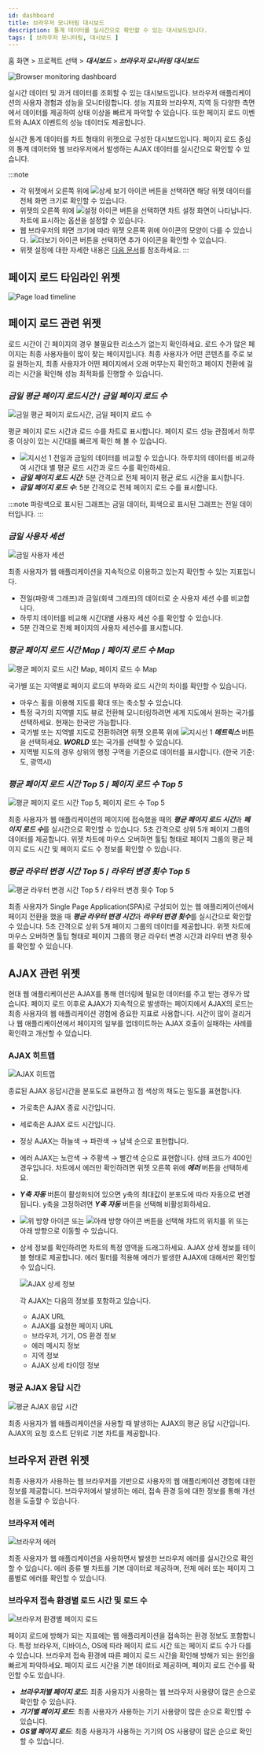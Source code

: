```yaml
---
id: dashboard
title: 브라우저 모니터링 대시보드
description: 통계 데이터를 실시간으로 확인할 수 있는 대시보드입니다.
tags: [ 브라우저 모니터링, 대시보드 ]
---
```


홈 화면 > 프로젝트 선택 > ***대시보드*** > ***브라우저 모니터링 대시보드***

![Browser monitoring dashboard](/img/browser-dashboard.png)

실시간 데이터 및 과거 데이터를 조회할 수 있는 대시보드입니다. 브라우저 애플리케이션의 사용자 경험과 성능을 모니터링합니다. 성능 지표와 브라우저, 지역 등 다양한 측면에서 데이터를 제공하여 상태 이상을 빠르게 파악할 수 있습니다. 또한 페이지 로드 이벤트와 AJAX 이벤트의 성능 데이터도 제공합니다.

실시간 통계 데이터를 차트 형태의 위젯으로 구성한 대시보드입니다. 페이지 로드 중심의 통계 데이터와 웹 브라우저에서 발생하는 AJAX 데이터를 실시간으로 확인할 수 있습니다.

:::note
* 각 위젯에서 오른쪽 위에 ![상세 보기 아이콘](/img/ico-detail-mode.svg) 버튼을 선택하면 해당 위젯 데이터를 전체 화면 크기로 확인할 수 있습니다.
* 위젯의 오른쪽 위에 ![설정 아이콘](/img/ico-setting.svg) 버튼을 선택하면 차트 설정 화면이 나타납니다. 차트에 표시하는 옵션을 설정할 수 있습니다.
* 웹 브라우저의 화면 크기에 따라 위젯 오른쪽 위에 아이콘의 모양이 다를 수 있습니다. ![더보기 아이콘](/img/ico-more.svg) 버튼을 선택하면 추가 아이콘을 확인할 수 있습니다.
* 위젯 설정에 대한 자세한 내용은 [다음 문서](dashboard-widget-setting)를 참조하세요.
:::

## 페이지 로드 타임라인 위젯

![Page load timeline](/img/browser-pageload-timeline.png)



## 페이지 로드 관련 위젯

로드 시간이 긴 페이지의 경우 불필요한 리소스가 없는지 확인하세요. 로드 수가 많은 페이지는 최종 사용자들이 많이 찾는 페이지입니다. 최종 사용자가 어떤 콘텐츠를 주로 보길 원하는지, 최종 사용자가 어떤 페이지에서 오래 머무는지 확인하고 페이지 전환에 걸리는 시간을 확인해 성능 최적화를 진행할 수 있습니다.

### ***금일 평균 페이지 로드시간*** / ***금일 페이지 로드 수***

![금일 평균 페이지 로드시간, 금일 페이지 로드 수](/img/rum-pageload.png)

평균 페이지 로드 시간과 로드 수를 차트로 표시합니다. 페이지 로드 성능 관점에서 하루 중 이상이 있는 시간대를 빠르게 확인 해 볼 수 있습니다.

* ![지시선 1](/img/number-01.png) 전일과 금일의 데이터를 비교할 수 있습니다. 하루치의 데이터를 비교하여 시간대 별 평균 로드 시간과 로드 수를 확인하세요.
* ***금일 페이지 로드 시간***: 5분 간격으로 전체 페이지 평균 로드 시간을 표시합니다.
* ***금일 페이지 로드 수***: 5분 간격으로 전체 페이지 로드 수를 표시합니다.

:::note
파랑색으로 표시된 그래프는 금일 데이터, 회색으로 표시된 그래프는 전일 데이터입니다.
:::

### ***금일 사용자 세션***

![금일 사용자 세션](/img/rum-today-usersession.png)

최종 사용자가 웹 애플리케이션을 지속적으로 이용하고 있는지 확인할 수 있는 지표입니다. 

* 전일(파랑색 그래프)과 금일(회색 그래프)의 데이터로 순 사용자 세션 수를 비교합니다. 
* 하루치 데이터를 비교해 시간대별 사용자 세션 수를 확인할 수 있습니다.
* 5분 간격으로 전체 페이지의 사용자 세션수를 표시합니다.

### ***평균 페이지 로드 시간 Map*** / ***페이지 로드 수 Map***

![평균 페이지 로드 시간 Map, 페이지 로드 수 Map](/img/rum-pageload-map.png)

국가별 또는 지역별로 페이지 로드의 부하와 로드 시간의 차이를 확인할 수 있습니다.

* 마우스 휠을 이용해 지도를 확대 또는 축소할 수 있습니다.
* 특정 국가의 지역별 지도 뷰로 전환해 모니터링하려면 세계 지도에서 원하는 국가를 선택하세요. 현재는 한국만 가능합니다.
* 국가별 또는 지역별 지도로 전환하려면 위젯 오른쪽 위에 ![지시선 1](/img/number-01.png) ***메트릭스*** 버튼을 선택하세요. ***WORLD*** 또는 국가를 선택할 수 있습니다.
* 지역별 지도의 경우 상위의 행정 구역을 기준으로 데이터를 표시합니다. (한국 기준: 도, 광역시)

### ***평균 페이지 로드 시간 Top 5*** / ***페이지 로드 수 Top 5***

![평균 페이지 로드 시간 Top 5, 페이지 로드 수 Top 5](/img/rum-avg-pageload.png)

최종 사용자가 웹 애플리케이션의 페이지에 접속했을 때의 ***평균 페이지 로드 시간***과 ***페이지 로드 수***를 실시간으로 확인할 수 있습니다. 5초 간격으로 상위 5개 페이지 그룹의 데이터를 제공합니다. 위젯 차트에 마우스 오버하면 툴팁 형태로 페이지 그룹의 평균 페이지 로드 시간 및 페이지 로드 수 정보를 확인할 수 있습니다.

### ***평균 라우터 변경 시간 Top 5*** / ***라우터 변경 횟수 Top 5***

![평균 라우터 변경 시간 Top 5 / 라우터 변경 횟수 Top 5](/img/rum-router-change.png)

최종 사용자가 Single Page Application(SPA)로 구성되어 있는 웹 애플리케이션에서 페이지 전환을 했을 때 ***평균 라우터 변경 시간***과 ***라우터 변경 횟수***를 실시간으로 확인할 수 있습니다. 5초 간격으로 상위 5개 페이지 그룹의 데이터를 제공합니다. 위젯 차트에 마우스 오버하면 툴팁 형태로 페이지 그룹의 평균 라우터 변경 시간과 라우터 변경 횟수를 확인할 수 있습니다.

## AJAX 관련 위젯

현대 웹 애플리케이션은 AJAX를 통해 렌더링에 필요한 데이터를 주고 받는 경우가 많습니다. 페이지 로드 이후로 AJAX가 지속적으로 발생하는 페이지에서 AJAX의 로드는 최종 사용자의 웹 애플리케이션 경험에 중요한 지표로 사용합니다. 시간이 많이 걸리거나 웹 애플리케이션에서 페이지의 일부를 업데이트하는 AJAX 호출이 실패하는 사례를 확인하고 개선할 수 있습니다.

### AJAX 히트맵

![AJAX 히트맵](/img/rum-ajax-hitmap.png)

종료된 AJAX 응답시간을 분포도로 표현하고 점 색상의 채도는 밀도를 표현합니다. 

* 가로축은 AJAX 종료 시간입니다.

* 세로축은 AJAX 로드 시간입니다.

* 정상 AJAX는 하늘색 → 파란색 → 남색 순으로 표현합니다.

* 에러 AJAX는 노란색 → 주황색 → 빨간색 순으로 표현합니다. 상태 코드가 400인 경우입니다. 차트에서 에러만 확인하려면 위젯 오른쪽 위에 ***에러*** 버튼을 선택하세요.

* ***Y축 자동*** 버튼이 활성화되어 있으면 y축의 최대값이 분포도에 따라 자동으로 변경됩니다. y축을 고정하려면 ***Y축 자동*** 버튼을 선택해 비활성화하세요.

* ![위 방향 아이콘](/img/up-arrow.svg) 또는 ![아래 방향 아이콘](/img/down-arrow.svg) 버튼을 선택해 차트의 위치를 위 또는 아래 방향으로 이동할 수 있습니다.

* 상세 정보를 확인하려면 차트의 특정 영역을 드래그하세요. AJAX 상세 정보를 테이블 형태로 제공합니다. 에러 필터를 적용해 에러가 발생한 AJAX에 대해서만 확인할 수 있습니다.

  ![AJAX 상세 정보](/img/rum-ajax-details.png)

  각 AJAX는 다음의 정보를 포함하고 있습니다.

    - AJAX URL
    - AJAX를 요청한 페이지 URL
    - 브라우저, 기기, OS 환경 정보
    - 에러 메시지 정보
    - 지역 정보
    - AJAX 상세 타이밍 정보

### 평균 AJAX 응답 시간

![평균 AJAX 응답 시간](/img/rum-ajax-avg.png)

최종 사용자가 웹 애플리케이션을 사용할 때 발생하는 AJAX의 평균 응답 시간입니다. AJAX의 요청 호스트 단위로 기본 차트를 제공합니다.

## 브라우저 관련 위젯

최종 사용자가 사용하는 웹 브라우저를 기반으로 사용자의 웹 애플리케이션 경험에 대한 정보를 제공합니다. 브라우저에서 발생하는 에러, 접속 환경 등에 대한 정보를 통해 개선점을 도출할 수 있습니다.

### 브라우저 에러

![브라우저 에러](/img/rum-browser-error.png)

최종 사용자가 웹 애플리케이션을 사용하면서 발생한 브라우저 에러를 실시간으로 확인할 수 있습니다. 에러 종류 별 차트를 기본 데이터로 제공하며, 전체 에러 또는 페이지 그룹별로 에러를 확인할 수 있습니다.

### 브라우저 접속 환경별 로드 시간 및 로드 수

![브라우저 환경별 페이지 로드](/img/rum-browser-pageload.png)

페이지 로드에 방해가 되는 지표에는 웹 애플리케이션을 접속하는 환경 정보도 포함합니다. 특정 브라우저, 디바이스, OS에 따라 페이지 로드 시간 또는 페이지 로드 수가 다를 수 있습니다. 브라우저 접속 환경에 따른 페이지 로드 시간을 확인해 방해가 되는 원인을 빠르게 파악하세요. 페이지 로드 시간을 기본 데이터로 제공하며, 페이지 로드 건수를 확인할 수도 있습니다.

* ***브라우저별 페이지 로드***: 최종 사용자가 사용하는 웹 브라우저 사용량이 많은 순으로 확인할 수 있습니다.
* ***기기별 페이지 로드***: 최종 사용자가 사용하는 기기 사용량이 많은 순으로 확인할 수 있습니다.
* ***OS별 페이지 로드***: 최종 사용자가 사용하는 기기의 OS 사용량이 많은 순으로 확인할 수 있습니다.

